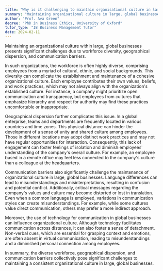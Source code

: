 ```yaml
---
title: "Why is it challenging to maintain organisational culture in large, global businesses?"
summary: "Maintaining organisational culture in large, global businesses is challenging due to diverse workforce, geographical dispersion and communication barriers."
author: "Prof. Ava Green"
degree: "PhD in Business Ethics, University of Oxford"
tutor_type: "IB Business Management Tutor"
date: 2024-02-11
---
```


Maintaining an organizational culture within large, global businesses presents significant challenges due to workforce diversity, geographical dispersion, and communication barriers.

In such organizations, the workforce is often highly diverse, comprising employees from a myriad of cultural, ethnic, and social backgrounds. This diversity can complicate the establishment and maintenance of a cohesive organizational culture. Each employee contributes their own values, beliefs, and work practices, which may not always align with the organization's established culture. For instance, a company might prioritize open communication and transparency, but employees from cultures that emphasize hierarchy and respect for authority may find these practices uncomfortable or inappropriate.

Geographical dispersion further complicates this issue. In a global enterprise, teams and departments are frequently located in various countries and time zones. This physical distance can hinder the development of a sense of unity and shared culture among employees. Those in different locations may adopt distinct work practices and may not have regular opportunities for interaction. Consequently, this lack of engagement can foster feelings of isolation and diminish employees' understanding of the company's overall culture. For example, an employee based in a remote office may feel less connected to the company's culture than a colleague at the headquarters.

Communication barriers also significantly challenge the maintenance of organizational culture in large, global businesses. Language differences can lead to misunderstandings and misinterpretations, resulting in confusion and potential conflict. Additionally, critical messages regarding the company's values and culture may become distorted or lost in translation. Even when a common language is employed, variations in communication styles can create misunderstandings. For example, while some cultures value direct communication, others may prefer a more indirect approach.

Moreover, the use of technology for communication in global businesses can influence organizational culture. Although technology facilitates communication across distances, it can also foster a sense of detachment. Non-verbal cues, which are essential for grasping context and emotions, are often absent in virtual communication, leading to misunderstandings and a diminished personal connection among employees.

In summary, the diverse workforce, geographical dispersion, and communication barriers collectively pose significant challenges to maintaining a consistent organizational culture in large, global businesses.
    